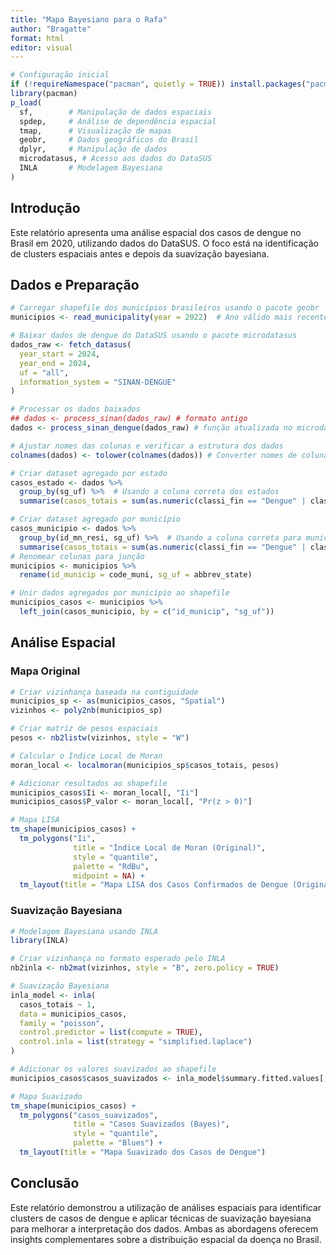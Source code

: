 ```yaml
---
title: "Mapa Bayesiano para o Rafa"
author: "Bragatte"
format: html
editor: visual
---
```


```r
# Configuração inicial
if (!requireNamespace("pacman", quietly = TRUE)) install.packages("pacman")
library(pacman)
p_load(
  sf,        # Manipulação de dados espaciais
  spdep,     # Análise de dependência espacial
  tmap,      # Visualização de mapas
  geobr,     # Dados geográficos do Brasil
  dplyr,     # Manipulação de dados
  microdatasus, # Acesso aos dados do DataSUS
  INLA       # Modelagem Bayesiana
)
```

## Introdução

Este relatório apresenta uma análise espacial dos casos de dengue no Brasil em 2020, utilizando dados do DataSUS. O foco está na identificação de clusters espaciais antes e depois da suavização bayesiana.

## Dados e Preparação

```r
# Carregar shapefile dos municípios brasileiros usando o pacote geobr
municipios <- read_municipality(year = 2022)  # Ano válido mais recente

# Baixar dados de dengue do DataSUS usando o pacote microdatasus
dados_raw <- fetch_datasus(
  year_start = 2024, 
  year_end = 2024, 
  uf = "all", 
  information_system = "SINAN-DENGUE"
)

# Processar os dados baixados
## dados <- process_sinan(dados_raw) # formato antigo
dados <- process_sinan_dengue(dados_raw) # função atualizada no microdatasus

# Ajustar nomes das colunas e verificar a estrutura dos dados
colnames(dados) <- tolower(colnames(dados)) # Converter nomes de colunas para minúsculas

# Criar dataset agregado por estado
casos_estado <- dados %>%
  group_by(sg_uf) %>%  # Usando a coluna correta dos estados
  summarise(casos_totais = sum(as.numeric(classi_fin == "Dengue" | classi_fin == "Dengue Grave"), na.rm = TRUE), .groups = "drop")

# Criar dataset agregado por município
casos_municipio <- dados %>%
  group_by(id_mn_resi, sg_uf) %>%  # Usando a coluna correta para municípios
  summarise(casos_totais = sum(as.numeric(classi_fin == "Dengue" | classi_fin == "Dengue Grave"), na.rm = TRUE), .groups = "drop")
# Renomear colunas para junção
municipios <- municipios %>%
  rename(id_municip = code_muni, sg_uf = abbrev_state)

# Unir dados agregados por município ao shapefile
municipios_casos <- municipios %>%
  left_join(casos_municipio, by = c("id_municip", "sg_uf"))

```

## Análise Espacial

### Mapa Original

```r
# Criar vizinhança baseada na contiguidade
municipios_sp <- as(municipios_casos, "Spatial")
vizinhos <- poly2nb(municipios_sp)

# Criar matriz de pesos espaciais
pesos <- nb2listw(vizinhos, style = "W")

# Calcular o Índice Local de Moran
moran_local <- localmoran(municipios_sp$casos_totais, pesos)

# Adicionar resultados ao shapefile
municipios_casos$Ii <- moran_local[, "Ii"]
municipios_casos$P_valor <- moran_local[, "Pr(z > 0)"]

# Mapa LISA
tm_shape(municipios_casos) +
  tm_polygons("Ii", 
              title = "Índice Local de Moran (Original)",
              style = "quantile", 
              palette = "RdBu",
              midpoint = NA) +
  tm_layout(title = "Mapa LISA dos Casos Confirmados de Dengue (Original)")
```

### Suavização Bayesiana

```r
# Modelagem Bayesiana usando INLA
library(INLA)

# Criar vizinhança no formato esperado pelo INLA
nb2inla <- nb2mat(vizinhos, style = "B", zero.policy = TRUE)

# Suavização Bayesiana
inla_model <- inla(
  casos_totais ~ 1,
  data = municipios_casos,
  family = "poisson",
  control.predictor = list(compute = TRUE),
  control.inla = list(strategy = "simplified.laplace")
)

# Adicionar os valores suavizados ao shapefile
municipios_casos$casos_suavizados <- inla_model$summary.fitted.values[, "mean"]

# Mapa Suavizado
tm_shape(municipios_casos) +
  tm_polygons("casos_suavizados", 
              title = "Casos Suavizados (Bayes)",
              style = "quantile", 
              palette = "Blues") +
  tm_layout(title = "Mapa Suavizado dos Casos de Dengue")
```

## Conclusão

Este relatório demonstrou a utilização de análises espaciais para identificar clusters de casos de dengue e aplicar técnicas de suavização bayesiana para melhorar a interpretação dos dados. Ambas as abordagens oferecem insights complementares sobre a distribuição espacial da doença no Brasil.
